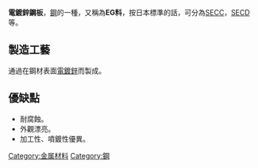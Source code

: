 '''電鍍鋅鋼板'''，[[鋼|鋼]]的一種，又稱為'''EG料'''，按日本標準的話，可分為[[SECC|SECC]]，[[SECD|SECD]]等。

== 製造工藝 ==
通過在鋼材表面[[電鍍|電鍍]][[鋅|鋅]]而製成。

== 優缺點 ==
*耐腐蝕。
*外觀漂亮。
*加工性、噴鍍性優異。

[[Category:金属材料|Category:金属材料]]
[[Category:鋼|Category:鋼]]

{{tech-stub}}